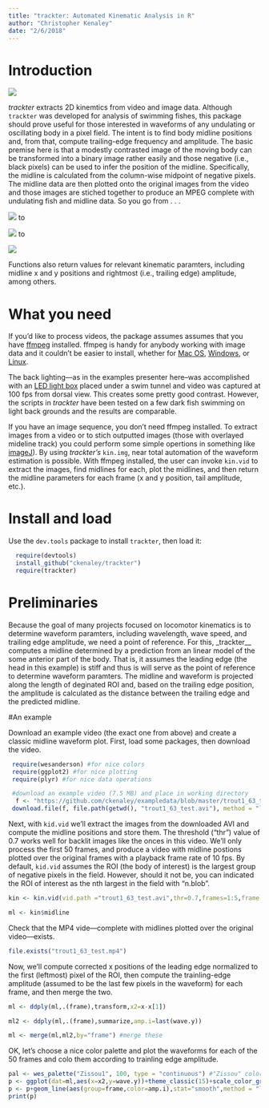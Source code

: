 ```yaml
---
title: "trackter: Automated Kinematic Analysis in R"
author: "Christopher Kenaley"
date: "2/6/2018"
---
```



# Introduction

 ![](trackterlogo.png) 
<br>

_trackter_ extracts 2D kinemtics from video and image data. Although `trackter` was developed for analysis of swimming fishes, this package should prove useful for those interested in waveforms of any undulating or oscillating body in a pixel field. The intent is to find body midline positions and, from that, compute trailing-edge frequency and amplitude. The basic premise here is that a modestly contrasted image of the moving body can be transformed into a binary image rather easily and those negative (i.e., black pixels) can be used to infer the position of the midline. Specifically, the midline is calculated from the column-wise midpoint of negative pixels. The midline data are then plotted onto the original images from the video and those images are stiched together to produce an MPEG complete with undulating fish and midline data. So you go from . . .

![](trout1_64_2018-01-23-130029-0000001.jpg)
to 

![](trout1_64_2018-01-23-130029-0000.avi_001_bin.jpg)
to

![](trout1_64_2018-01-23-130029-0000_001_data.jpg)

Functions also return values for relevant kinematic paramters, including midline x and y positions and rightmost (i.e., trailing edge) amplitude, among others.

# What you need

If you'd like to process videos, the package assumes assumes that you have [ffmpeg](https://www.ffmpeg.org/) installed. ffmpeg is handy for anybody working with image data and it couldn't be easier to install, whether for [Mac OS](https://github.com/fluent-ffmpeg/node-fluent-ffmpeg/wiki/Installing-ffmpeg-on-Mac-OS-X), [Windows](https://github.com/adaptlearning/adapt_authoring/wiki/Installing-FFmpeg), or [Linux](https://www.ostechnix.com/install-ffmpeg-linux/).

The back lighting---as in the examples presenter here--was accomplished with an [LED light box](http://a.co/hIbIxNq) placed under a swim tunnel and video was captured at 100 fps from dorsal view. This creates some pretty good contrast. However, the scripts in _trackter_ have been tested on a few dark fish swimming on light back grounds and the results are comparable.

If you have an image sequence, you don't need ffmpeg installed. To extract images from a video or to stich outputted images (those with overlayed mideline track) you could perform some simple opertions in something like [imageJ](https://imagej.nih.gov/ij/)). By using _trackter's_ `kin.img`, near total automation of the waveform estimation is possible. With ffmpeg installed, the user can invoke `kin.vid` to extract the images, find midlines for each, plot the midlines, and then return the midline parameters for each frame (x and y position, tail amplitude, etc.).


# Install and load

Use the `dev.tools` package to install `trackter`, then load it:

```r
  require(devtools)
  install_github("ckenaley/trackter")
  require(trackter)
```

# Preliminaries

Because the goal of many projects focused on locomotor kinematics is to determine waveform paramters,  including wavelength, wave speed, and trailing edge amplitude, we need a point of reference. For this, _trackter__ computes a midline determined by a prediction from an linear model of the some anterior part of the body. That is, it assumes the leading edge (the head in this example) is stiff and thus is will serve as the point of reference to determine waveform paramters. The midline and waveform is projected along the length of deginated ROI and, based on the trailing edge position, the amplitude is calculated as the distance between the trailing edge and the predicted midline. 

#An example

Download an example video (the exact one from above) and create a classic midline waveform plot. First, load some packages, then download the video.

```r
 require(wesanderson) #for nice colors
 require(ggplot2) #for nice plotting
 require(plyr) #for nice data operations

 #download an example video (7.5 MB) and place in working directory
  f <- "https://github.com/ckenaley/exampledata/blob/master/trout1_63_test.avi?raw=true"
 download.file(f, file.path(getwd(), "trout1_63_test.avi"), method = "libcurl")

```


Next, with `kid.vid` we'll extract  the images from the downloaded AVI and compute the midline positions and store them. The threshold ("thr") value of 0.7 works well for backlit images like the onces in this video. We'll only process the first 50 frames, and produce a video with midline postions plotted over the original frames with a playback frame rate of 10 fps. By default, `kid.vid` assumes the ROI (the body of interest) is the largest group of negative pixels in the field. However, should it not be, you can indicated the ROI of interest as the nth largest in the field with "n.blob".

```r
kin <- kin.vid(vid.path ="trout1_63_test.avi",thr=0.7,frames=1:5,frame.rate=10,flip = T)

ml <- kin$midline
```

Check that the MP4 vide---complete with midlines plotted over the original video---exists.

```r
file.exists("trout1_63_test.mp4")
```

Now, we'll compute corrected x positions of the leading edge normalized to the first (leftmost) pixel of the ROI, then compute the trainling-edge amplitude (assumed to be the last few pixels in the waveform) for each frame, and then merge the two.

```r
ml <- ddply(ml,.(frame),transform,x2=x-x[1])

ml2 <- ddply(ml,.(frame),summarize,amp.i=last(wave.y))

ml <- merge(ml,ml2,by="frame") #merge these
```

OK, let's choose a nice color palette and plot the waveforms for each of the 50 frames and colo them according to trainling edge amplitude.
```r
pal <- wes_palette("Zissou1", 100, type = "continuous") #"Zissou" color palette
p <- ggplot(dat=ml,aes(x=x2,y=wave.y))+theme_classic(15)+scale_color_gradientn(colours = pal)
p <- p+geom_line(aes(group=frame,color=amp.i),stat="smooth",method = "loess", size = 1.5,alpha = 0.5)
print(p)
```


